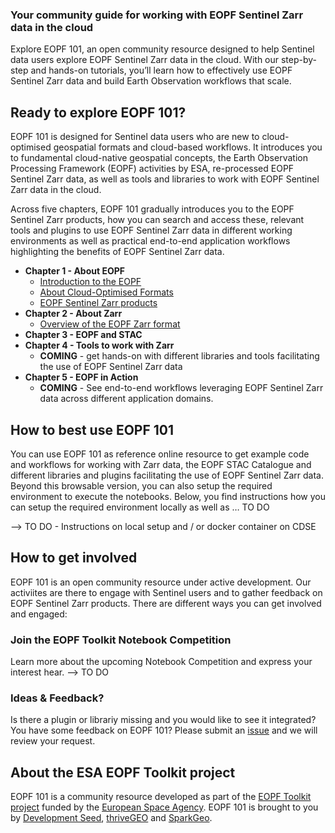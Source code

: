 
### Your community guide for working with EOPF Sentinel Zarr data in the cloud {.unlisted} 

Explore EOPF 101, an open community resource designed to help Sentinel data users explore EOPF Sentinel Zarr data in the cloud. 
With our step-by-step and hands-on tutorials, you'll learn how to effectively use EOPF Sentinel Zarr data and build Earth Observation workflows that scale.

## Ready to explore EOPF 101?
EOPF 101 is designed for Sentinel data users who are new to cloud-optimised geospatial formats and cloud-based workflows.
It introduces you to fundamental cloud-native geospatial concepts, the Earth Observation Processing Framework (EOPF) activities by ESA, 
re-processed EOPF Sentinel Zarr data, as well as tools and libraries to work with EOPF Sentinel Zarr data in the cloud.


Across five chapters, EOPF 101 gradually introduces you to the EOPF Sentinel Zarr products, how you can search and access these, relevant tools and plugins to use EOPF Sentinel Zarr data in different working environments as well as practical end-to-end application workflows highlighting the benefits of EOPF Sentinel Zarr data. 

* **Chapter 1 - About EOPF**
  * [Introduction to the EOPF](./1_about_eopf.qmd)
  * [About Cloud-Optimised Formats](./1_about_cloudoptimized_formats.qmd)
  * [EOPF Sentinel Zarr products](./1_overview_eopf_datasets.qmd)
* **Chapter 2 - About Zarr**
  * [Overview of the EOPF Zarr format](./2_what_is_zarr.qmd)
* **Chapter 3 - EOPF and STAC**
* **Chapter 4 - Tools to work with Zarr**
  * **COMING** - get hands-on with different libraries and tools facilitating the use of EOPF Sentinel Zarr data
* **Chapter 5 - EOPF in Action**
  * **COMING** - See end-to-end workflows leveraging EOPF Sentinel Zarr data across different application domains.


## How to best use EOPF 101
You can use EOPF 101 as reference online resource to get example code and workflows for working with Zarr data, the EOPF STAC Catalogue and different libraries and plugins facilitating the use of EOPF Sentinel Zarr data. 
Beyond this browsable version, you can also setup the required environment to execute the notebooks. Below, you find instructions how you can setup the required environment locally as well as ... TO DO

--> TO DO - Instructions on local setup and / or docker container on CDSE


## How to get involved
EOPF 101 is an open community resource under active development. Our activiites are there to engage with Sentinel users and to gather feedback on EOPF Sentinel Zarr products. 
There are different ways you can get involved and engaged:

### Join the EOPF Toolkit Notebook Competition
Learn more about the upcoming Notebook Competition and express your interest hear. --> TO DO

### Ideas & Feedback?
Is there a plugin or librariy missing and you would like to see it integrated? You have some feedback on EOPF 101? Please submit an [issue](https://github.com/eopf-toolkit/eopf-101/issues) and we will review your request.


## About the ESA EOPF Toolkit project
EOPF 101 is a community resource developed as part of the [EOPF Toolkit project](https://github.com/eopf-toolkit) funded by the [European Space Agency](https://www.esa.int/). 
EOPF 101 is brought to you by [Development Seed](https://developmentseed.org/), [thriveGEO](www.thrivegeo.com) and [SparkGeo](https://sparkgeo.com/).






